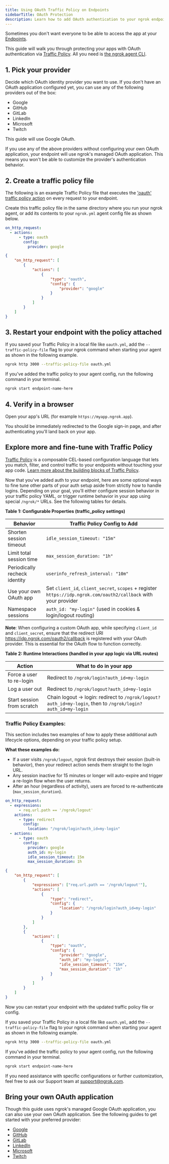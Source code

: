 ```yaml
---
title: Using OAuth Traffic Policy on Endpoints
sidebarTitle: OAuth Protection
description: Learn how to add OAuth authentication to your ngrok endpoints using Traffic Policy.
---
```


Sometimes you don't want everyone to be able to access the app at your [Endpoints](/universal-gateway/endpoints).

This guide will walk you through protecting your apps with OAuth authentication via [Traffic Policy](/traffic-policy). All you need is [the ngrok agent CLI](/agent/cli).

## 1. Pick your provider

Decide which OAuth identity provider you want to use. If you don't have an OAuth application configured yet, you can use any of the following providers out of the box:

- Google
- GitHub
- GitLab
- LinkedIn
- Microsoft
- Twitch

This guide will use Google OAuth.

<Note>
	If you use any of the above providers without configuring your own OAuth
	application, your endpoint will use ngrok's managed OAuth application. This
	means you won't be able to customize the provider's authentication behavior.
</Note>

## 2. Create a traffic policy file

The following is an example Traffic Policy file that executes the ['oauth' traffic policy action](/traffic-policy/actions/oauth/) on every request to your endpoint.

Create this traffic policy file in the same directory where you run your ngrok agent, or add its contents to your `ngrok.yml` agent config file as shown below.

<CodeGroup>

```yaml policy.yml
on_http_request:
  - actions:
      - type: oauth
        config:
          provider: google
```

```json policy.json
{
	"on_http_request": [
		{
			"actions": [
				{
					"type": "oauth",
					"config": {
						"provider": "google"
					}
				}
			]
		}
	]
}
```

</CodeGroup>

## 3. Restart your endpoint with the policy attached

<Tabs>
<Tab title="Using a local file">

If you saved your Traffic Policy in a local file like `oauth.yml`, add the `--traffic-policy-file` flag to your ngrok command when starting your agent as shown in the following example.

```bash
ngrok http 3000 --traffic-policy-file oauth.yml
```

</Tab>
<Tab title="Using an Agent Config file">

If you've added the traffic policy to your agent config, run the following command in your terminal.

```bash
ngrok start endpoint-name-here
```

</Tab>
</Tabs>

## 4. Verify in a browser

Open your app's URL (for example `https://myapp.ngrok.app`).

You should be immediately redirected to the Google sign-in page, and after authenticating you'll land back on your app.

## Explore more and fine-tune with Traffic Policy

[Traffic Policy](/traffic-policy/) is a composable CEL-based configuration language that lets you match, filter, and control traffic to your endpoints without touching your app code. [Learn more about the building blocks of Traffic Policy](/traffic-policy/#traffic-policy-building-blocks).

Now that you've added auth to your endpoint, here are some optional ways to fine tune other parts of your auth setup aside from strictly how to handle logins. Depending on your goal, you’ll either configure session behavior in your traffic policy YAML, or trigger runtime behavior in your app using special `/ngrok/*` URLs. See the following tables for details.

**Table 1: Configurable Properties (traffic_policy settings)**

| Behavior                      | Traffic Policy Config to Add                                                                                     |
| ----------------------------- | ---------------------------------------------------------------------------------------------------------------- |
| Shorten session timeout       | `idle_session_timeout: "15m"`                                                                                    |
| Limit total session time      | `max_session_duration: "1h"`                                                                                     |
| Periodically recheck identity | `userinfo_refresh_interval: "10m"`                                                                               |
| Use your own OAuth app        | Set `client_id`, `client_secret`, `scopes` + register `https://idp.ngrok.com/oauth2/callback` with your provider |
| Namespace sessions            | `auth_id: "my-login"` (used in cookies & login/logout routing)                                                   |

**Note**: When configuring a custom OAuth app, while specifying `client_id` and `client_secret`, ensure that the redirect URI https://idp.ngrok.com/oauth2/callback is registered with your OAuth provider. This is essential for the OAuth flow to function correctly.

**Table 2: Runtime Interactions (handled in your app logic via URL routes)**

| Action                     | What to do in your app                                                                                      |
| -------------------------- | ----------------------------------------------------------------------------------------------------------- |
| Force a user to re-login   | Redirect to `/ngrok/login?auth_id=my-login`                                                                 |
| Log a user out             | Redirect to `/ngrok/logout?auth_id=my-login`                                                                |
| Start session from scratch | Chain logout → login: redirect to `/ngrok/logout?auth_id=my-login`, then to `/ngrok/login?auth_id=my-login` |

### Traffic Policy Examples:

This section includes two examples of how to apply these additional auth lifecycle options, depending on your traffic policy setup.

**What these examples do:**

- If a user visits `/ngrok/logout`, ngrok first destroys their session (built-in behavior), then your redirect action sends them straight to the login URL.
- Any session inactive for 15 minutes or longer will auto-expire and trigger a re-login flow when the user returns.
- After an hour (regardless of activity), users are forced to re-authenticate (`max_session_duration`).

<CodeGroup>

```yaml policy.yml
on_http_request:
  - expressions:
      - req.url.path == '/ngrok/logout'
    actions:
      - type: redirect
        config:
          location: "/ngrok/login?auth_id=my-login"
  - actions:
      - type: oauth
        config:
          provider: google
          auth_id: my-login
          idle_session_timeout: 15m
          max_session_duration: 1h
```

```json policy.json
{
	"on_http_request": [
		{
			"expressions": ["req.url.path == '/ngrok/logout'"],
			"actions": [
				{
					"type": "redirect",
					"config": {
						"location": "/ngrok/login?auth_id=my-login"
					}
				}
			]
		},
		{
			"actions": [
				{
					"type": "oauth",
					"config": {
						"provider": "google",
						"auth_id": "my-login",
						"idle_session_timeout": "15m",
						"max_session_duration": "1h"
					}
				}
			]
		}
	]
}
```

</CodeGroup>

Now you can restart your endpoint with the updated traffic policy file or config.

<Tabs>
<Tab title="Using a local file">

If you saved your Traffic Policy in a local file like `oauth.yml`, add the `--traffic-policy-file` flag to your ngrok command when starting your agent as shown in the following example.

```bash
ngrok http 3000 --traffic-policy-file oauth.yml
```

</Tab>
<Tab title="Using an Agent Config file">

If you've added the traffic policy to your agent config, run the following command in your terminal.

```bash
ngrok start endpoint-name-here
```

</Tab>
</Tabs>

If you need assistance with specific configurations or further customization, feel free to ask our Support team at [support@ngrok.com](mailto:support@ngrok.com).

## Bring your own OAuth application

Though this guide uses ngrok's managed Google OAuth application, you can also use your own OAuth application. See the following guides to get started with your preferred provider:

- [Google](/integrations/oauth/google-oauth)
- [GitHub](/integrations/oauth/github-oauth)
- [GitLab](/integrations/oauth/gitlab-oauth)
- [LinkedIn](/integrations/oauth/linkedin-oauth)
- [Microsoft](/integrations/oauth/microsoft-oauth)
- [Twitch](/integrations/oauth/twitch-oauth)
